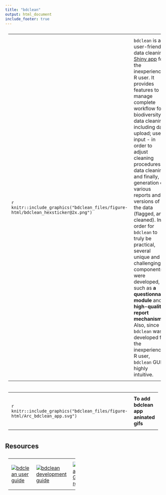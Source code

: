 ```yaml
---
title: "bdclean"
output: html_document
include_footer: true
---
```


<style>
  table, th, td {
    text-align: left;
    padding: 10px;
    vertical-align: middle;
  }
</style>

<table style="width:100%">
  <col width="25%">
  <tr>
    <td>
    ```r
    knitr::include_graphics("bdclean_files/figure-html/bdclean_hexsticker@2x.png")
    ```
    </td>
    <td>
`bdclean` is a user-friendly data cleaning [Shiny app](https://shiny.rstudio.com) for the inexperienced R user. It provides features to manage complete workflow for biodiversity data cleaning, including data upload; user input - in order to adjust cleaning procedures; data cleaning; and finally, generation of various reports and versions of the data (flagged, and cleaned).
In order for `bdclean` to truly be practical, several unique and challenging R components were developed, such as **a questionnaire module** and **high-quality report mechanism**. Also, since `bdclean` was developed for the inexperienced R user, `bdclean` GUI is highly intuitive.
    </td>
  </tr>
</table>

<table>
  <col width="50%">
  <col width="50%">
  <tr>
      <td>
    ```r
    knitr::include_graphics("bdclean_files/figure-html/Arc_bdclean_app.svg")
    ```
     </td>
      <td>
      **To add bdclean app aninated gifs** 
    </td>
  </tr>
</table>


## Resources

<table style="width:45%">
    <tr>
    <td>
      [![](bdclean_files/figure-html/bdclean_user_guide.svg "bdclean user guide")](https://bd-r.github.io/bdverse-user-guide/bdclean.html)
    </td>
    <td>
      [![](bdclean_files/figure-html/bdclean_dev_guide.svg "bdclean development guide")](https://bd-r.github.io/bdverse-dev-guide/architecture.html#bdclean)
    </td>
    <td>
      [![](bdclean_files/figure-html/bdclean_code.svg "bdclean GitHub repo")](https://github.com/bd-R/bdclean)
    </td>
  </tr>
</table>
